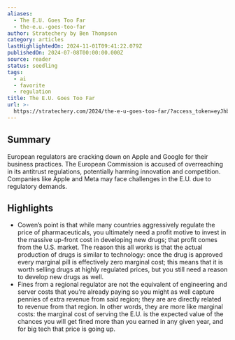 ```yaml
---
aliases:
  - The E.U. Goes Too Far
  - the-e.u.-goes-too-far
author: Stratechery by Ben Thompson
category: articles
lastHighlightedOn: 2024-11-01T09:41:22.079Z
publishedOn: 2024-07-08T00:00:00.000Z
source: reader
status: seedling
tags:
  - ai
  - favorite
  - regulation
title: The E.U. Goes Too Far
url: >-
  https://stratechery.com/2024/the-e-u-goes-too-far/?access_token=eyJhbGciOiJSUzI1NiIsImtpZCI6InN0cmF0ZWNoZXJ5LnBhc3Nwb3J0Lm9ubGluZSIsInR5cCI6IkpXVCJ9.eyJhdWQiOiJzdHJhdGVjaGVyeS5wYXNzcG9ydC5vbmxpbmUiLCJhenAiOiJIS0xjUzREd1Nod1AyWURLYmZQV00xIiwiZW50Ijp7InVyaSI6WyJodHRwczovL3N0cmF0ZWNoZXJ5LmNvbS8yMDI0L3RoZS1lLXUtZ29lcy10b28tZmFyLyJdfSwiZXhwIjoxNzIzMDU1MDYzLCJpYXQiOjE3MjA0NjMwNjMsImlzcyI6Imh0dHBzOi8vYXBpLnBhc3Nwb3J0Lm9ubGluZS9vYXV0aCIsInNjb3BlIjoiZmVlZDpyZWFkIGFydGljbGU6cmVhZCBhc3NldDpyZWFkIGNhdGVnb3J5OnJlYWQgZW50aXRsZW1lbnRzIiwic3ViIjoiOW9qcUhrOXJMMnBZVFhtU0JMcjVvcyIsInVzZSI6ImFjY2VzcyJ9.ieTO1KWki0W58iSDIKh6_2MtBeqS_EpkyxZINzRjvzqSPYqVIchdGVqQ3gga0bSxjhUfUd9HVm7Kdl-pOrV0fiIp9Hk79HjTzrpRDLjeaI1QzcuVtylDwsa-eQGFR3deTi8_8dSy71DseVKlp76_SbBRJGeVkjSbfC2ayJFL7oCZPDHAQqi1q4XnlJKJLyvpUSYr9bf6Q-sgXUBDg7yfFqdADca6bhFRc-twXxBcQS-O4VGLwRHVgFuK7R2ihXTIdBNEXSKtuaOk-pmmqobrtz2oeJ2Jh8wXVkjQvt24rVgw1Rej0ND187-JFOnM6lyXahzhPA-nSvTx1orlv9h2oA
---
```

## Summary

European regulators are cracking down on Apple and Google for their business practices. The European Commission is accused of overreaching in its antitrust regulations, potentially harming innovation and competition. Companies like Apple and Meta may face challenges in the E.U. due to regulatory demands.

## Highlights

- Cowen’s point is that while many countries aggressively regulate the price of pharmaceuticals, you ultimately need a profit motive to invest in the massive up-front cost in developing new drugs; that profit comes from the U.S. market. The reason this all works is that the actual production of drugs is similar to technology: once the drug is approved every marginal pill is effectively zero marginal cost; this means that it is worth selling drugs at highly regulated prices, but you still need a reason to develop new drugs as well.
- Fines from a regional regulator are not the equivalent of engineering and server costs that you’re already paying so you might as well capture pennies of extra revenue from said region; they are are directly related to revenue from that region. In other words, they are more like marginal costs: the marginal cost of serving the E.U. is the expected value of the chances you will get fined more than you earned in any given year, and for big tech that price is going up.
